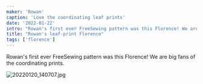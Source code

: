 ```yaml
---
maker: 'Rowan'
caption: 'Love the coordinating leaf prints'
date: '2022-01-22'
intro: "Rowan's first ever FreeSewing pattern was this Florence! We are big fans of the coordinating prints."
title: "Rowan's leaf-print Florence"
tags: ['florence']
---
```


<!-- truncate -->

Rowan's first ever FreeSewing pattern was this Florence! We are big fans of the coordinating prints.

![20220120_140707.jpg](https://posts.freesewing.org/uploads/20220120_140707_88c30aead2.jpg)
